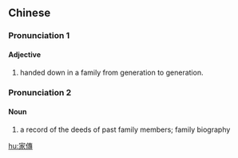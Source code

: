 {{also|家传}}
==Chinese==
{{zh-forms|s=家传}}

===Pronunciation 1===
{{zh-pron
|m=jiāchuán
|cat=a
}}

====Adjective====
{{zh-adj}}

# handed down in a family from generation to generation.

===Pronunciation 2===
{{zh-pron
|m=jiāzhuàn
|cat=n
}}

====Noun====
{{zh-noun}}

# a record of the deeds of past family members; family biography

[[hu:家傳]]